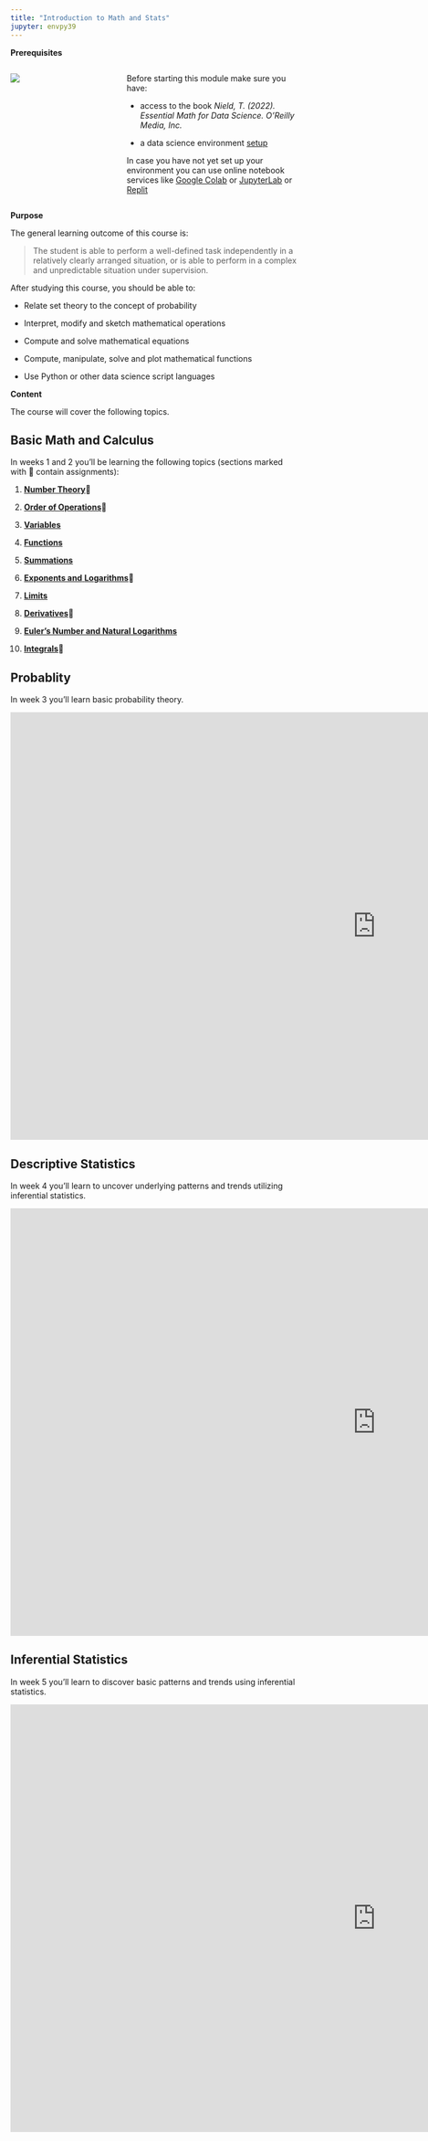```yaml
---
title: "Introduction to Math and Stats"
jupyter: envpy39
---
```


**Prerequisites**

::: columns
::: {.column width="30%"}
![](images/bookcover.jpeg)
:::

::: {.column width="5%"}
:::

::: {.column width="65%"}
Before starting this module make sure you have:

-   access to the book *Nield, T. (2022). Essential Math for Data Science. O'Reilly Media, Inc.*

-   a data science environment [setup](https://businessdatasolutions.github.io/datamining-course/book/setup.html){target="_blank"}

In case you have not yet set up your environment you can use online notebook services like [Google Colab](https://youtu.be/inN8seMm7UI){target="_blank"} or [JupyterLab](https://jupyter.org/try-jupyter/lab/?path=notebooks%2FIntro.ipynb){target="_blank"} or [Replit](https://replit.com/){target="_blank"}
:::
:::

**Purpose**

The general learning outcome of this course is:

> The student is able to perform a well-defined task independently in a relatively clearly arranged situation, or is able to perform in a complex and unpredictable situation under supervision.

After studying this course, you should be able to:

-   Relate set theory to the concept of probability

<!-- -->

-   Interpret, modify and sketch mathematical operations

-   Compute and solve mathematical equations

-   Compute, manipulate, solve and plot mathematical functions

-   Use Python or other data science script languages

**Content**

The course will cover the following topics.

::: panel-tabset
## Basic Math and Calculus

In weeks 1 and 2 you'll be learning the following topics (sections marked with 🤔 contain assignments):

1.  [**Number Theory**](numbertheory.html)🤔

2.  [**Order of Operations**](orderofoperations.html)🤔

3.  [**Variables**](variables.html)

4.  [**Functions**](functions.html)

5.  [**Summations**](summations.html)

6.  [**Exponents and** **Logarithms**](exponentslogs.html)🤔

7.  [**Limits**](limits.html)

8.  [**Derivatives**](derivatives.html)🤔

9.  [**Euler's Number and Natural Logarithms**](euler.html)

10. [**Integrals**](integrals.html)🤔

## Probablity

In week 3 you'll learn basic probability theory.

```{=html}
<div class="ratio ratio-16x9 m-5 w-75">
<iframe src="https://docs.google.com/presentation/d/e/2PACX-1vTwubCm9sTlLyEiNR1iTkA064fz4telKJoso7Sim4pv1gdmSiJwAuifbLv1Absi4VfOVJX1d5CRnm8A/embed?start=false&loop=false&delayms=3000" frameborder="0" width="1280" height="749" allowfullscreen="true" mozallowfullscreen="true" webkitallowfullscreen="true"></iframe>
</div>
```
## Descriptive Statistics

In week 4 you'll learn to uncover underlying patterns and trends utilizing inferential statistics.

```{=html}
<div class="ratio ratio-16x9 m-5 w-75">
<iframe src="https://docs.google.com/presentation/d/e/2PACX-1vTDm7pc0WwNc1ibSI4f-zXQrctjLf1PdGW2FAqRXoSMnkbqxKHkNKCVAZrX7CRXmk84i_poRhuvoE_Y/embed?start=false&loop=false&delayms=3000" frameborder="0" width="1280" height="749" allowfullscreen="true" mozallowfullscreen="true" webkitallowfullscreen="true"></iframe>
</div>
```
## Inferential Statistics

In week 5 you'll learn to discover basic patterns and trends using inferential statistics.

```{=html}
<div class="ratio ratio-16x9 m-5 w-75">
<iframe src="https://docs.google.com/presentation/d/e/2PACX-1vR6uytzrFUMsIWbpZejhzjmp8AeRBLWMEZ3GUQ_txfgWtxIj83Pwy2zX3Qs-Ua7N6bzRqdCCkFdIHJG/embed?start=false&loop=false&delayms=3000" frameborder="0" width="1280" height="749" allowfullscreen="true" mozallowfullscreen="true" webkitallowfullscreen="true"></iframe>
</div>
```
:::


